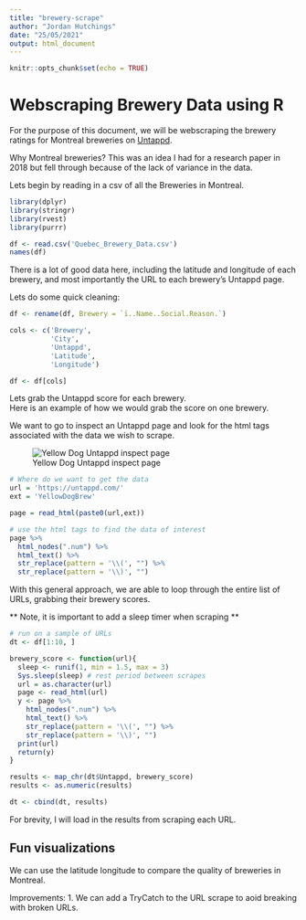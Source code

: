 ```yaml
---
title: "brewery-scrape"
author: "Jordan Hutchings"
date: "25/05/2021"
output: html_document
---
```


```r
knitr::opts_chunk$set(echo = TRUE)
```

# Webscraping Brewery Data using R

For the purpose of this document, we will be webscraping the brewery ratings 
for Montreal breweries on [Untappd](https://untappd.com/). 

Why Montreal breweries? This was an idea I had for a research paper in 2018 
but fell through because of the lack of variance in the data.

Lets begin by reading in a csv of all the Breweries in Montreal. 

```r
library(dplyr)
library(stringr)
library(rvest)
library(purrr)

df <- read.csv('Quebec_Brewery_Data.csv')
names(df)
```

There is a lot of good data here, including the latitude and longitude of each 
brewery, and most importantly the URL to each brewery's Untappd page. 

Lets do some quick cleaning: 

```r
df <- rename(df, Brewery = `ï..Name..Social.Reason.`)

cols <- c('Brewery', 
          'City',
          'Untappd',
          'Latitude',
          'Longitude')

df <- df[cols]
```


Lets grab the Untappd score for each brewery.  
Here is an example of how we would grab the score on one brewery.

We want to go to inspect an Untappd page and look for the html tags associated 
with the data we wish to scrape. 

![Yellow Dog Untappd inspect page](inspect-untappd-score.png)

```r
# Where do we want to get the data
url = 'https://untappd.com/' 
ext = 'YellowDogBrew'

page = read_html(paste0(url,ext))

# use the html tags to find the data of interest
page %>%
  html_nodes(".num") %>%
  html_text() %>%
  str_replace(pattern = '\\(', "") %>%
  str_replace(pattern = '\\)', "")
```

With this general approach, we are able to loop through the entire list 
of URLs, grabbing their brewery scores. 

** Note, it is important to add a sleep timer when scraping **

```r
# run on a sample of URLs
dt <- df[1:10, ]
```

```r
brewery_score <- function(url){
  sleep <- runif(1, min = 1.5, max = 3)
  Sys.sleep(sleep) # rest period between scrapes
  url = as.character(url)
  page <- read_html(url)
  y <- page %>%
    html_nodes(".num") %>%
    html_text() %>%
    str_replace(pattern = '\\(', "") %>%
    str_replace(pattern = '\\)', "")
  print(url)
  return(y)
}

results <- map_chr(dt$Untappd, brewery_score)
results <- as.numeric(results)

dt <- cbind(dt, results)
```


For brevity, I will load in the results from scraping each URL. 


## Fun visualizations
We can use the latitude longitude to compare the quality of breweries in Montreal.  



Improvements: 
1. We can add a TryCatch to the URL scrape to aoid breaking with broken URLs. 
